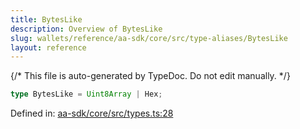 ```yaml
---
title: BytesLike
description: Overview of BytesLike
slug: wallets/reference/aa-sdk/core/src/type-aliases/BytesLike
layout: reference
---
```


{/* This file is auto-generated by TypeDoc. Do not edit manually. */}

```ts
type BytesLike = Uint8Array | Hex;
```

Defined in: [aa-sdk/core/src/types.ts:28](https://github.com/alchemyplatform/aa-sdk/blob/9df5be8c23af4e472bcb503c17766b16da0ad87d/aa-sdk/core/src/types.ts#L28)
